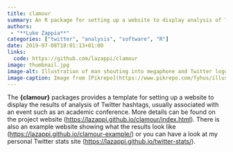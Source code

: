 ```yaml
---
title: clamour
summary: An R package for setting up a website to display analysis of Twitter hashtags
authors:
 - "**Luke Zappia**"
categories: ["twitter", "analysis", "software", "R"]
date: 2019-07-08T18:01:13+01:00
links:
  code: https://github.com/lazappi/clamour
image: thumbnail.jpg
image-alt: Illustration of man shouting into megaphone and Twitter logo from Pikrepo https://www.pikrepo.com/fyhus/illustration-of-marketing-on-twitter-social-media-platform
image-caption: Image from [Pikrepo](https://www.pikrepo.com/fyhus/illustration-of-marketing-on-twitter-social-media-platform)
---
```


The **{clamour}** packages provides a template for setting up a website to display the results of analysis of Twitter hashtags, usually associated with an event such as an academic conference.
More details can be found on the project website (<https://lazappi.github.io/clamour/index.html>).
There is also an example website showing what the results look like (<https://lazappi.github.io/clamour-example/>) or you can have a look at my personal Twitter stats site (<https://lazappi.github.io/twitter-stats/>).
